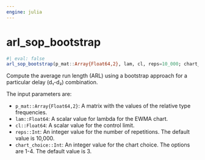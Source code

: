 ```yaml
---
engine: julia
---
```


# arl_sop_bootstrap {#sec-doc}
    

::: {.callout-note appearance="simple" title="docblock" collapse=false}    


```julia
#| eval: false
arl_sop_bootstrap(p_mat::Array{Float64,2}, lam, cl, reps=10_000; chart_choice=chart_choice)

```

Compute the average run length (ARL) using a bootstrap approach  for a particular delay (d₁-d₂) combination. 
 
The input parameters are:
 
  * `p_mat::Array{Float64,2}`: A matrix with the values of the relative type frequencies.
  * `lam::Float64`: A scalar value for lambda for the EWMA chart.
  * `cl::Float64`: A scalar value for the control limit.
  * `reps::Int`: An integer value for the number of repetitions. The default value is 10,000.
  * `chart_choice::Int`: An integer value for the chart choice. The options are 1-4.
The default value is 3.
 


:::
    

